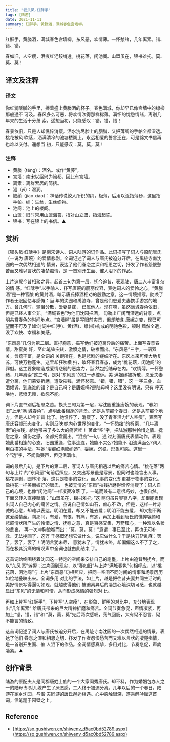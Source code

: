 ```yaml
---
title: "钗头凤·红酥手"
tags: [陆游]
date: 2021-11-11
summary: 红酥手，黄縢酒，满城春色宫墙柳。
---
```


红酥手，黄縢酒，满城春色宫墙柳。东风恶，欢情薄。一怀愁绪，几年离索。错、错、错。

春如旧，人空瘦，泪痕红浥鲛绡透。桃花落，闲池阁。山盟虽在，锦书难托。莫、莫、莫！

## 译文及注释

### 译文

你红润酥腻的手里，捧着盛上黄縢酒的杯子。春色满城，你却早已像宫墙中的绿柳那般遥不
可及。春风多么可恶，将欢情吹得那样稀薄。满怀的忧愁情绪，离别几年来的生活十分萧
索。遥想当初，只能感叹：错，错，错！

春景依旧，只是人却憔悴消瘦。泪水洗尽脸上的胭脂，又把薄绸的手帕全都湿透。桃花被风
吹落，洒满清冷的池塘楼阁上。永远相爱的誓言还在，可是锦文书信再也难以交付。遥想当
初，只能感叹：莫，莫，莫！

### 注释

- 黄縢（téng）：酒名。或作“黄藤”。
- 宫墙：南宋以绍兴为陪都，因此有宫墙。
- 离索：离群索居的简括。
- 浥（yì）：湿润。
- 鲛绡（jiāo xiāo）：神话传说鲛人所织的绡，极薄，后用以泛指薄纱，这里指手帕。绡：生丝，生丝织物。
- 池阁：池上的楼阁。
- 山盟：旧时常用山盟海誓，指对山立盟，指海起誓。
- 锦书：写在锦上的书信。▲

## 赏析

《钗头凤·红酥手》是南宋诗人、词人陆游的词作品。此词描写了词人与原配唐氏（一说为
唐婉）的爱情悲剧。全词记述了词人与唐氏被迫分开后，在禹迹寺南沈园的一次偶然相遇的
情景，表达了他们眷恋之深和相思之切，抒发了作者怨恨愁苦而又难以言状的凄楚痴情，是
一首别开生面、催人泪下的作品。

上片追叙今昔相聚之异。起首三句为第一层。抚今追昔，表现陆、唐二人丰富复杂的情
感。“红酥手”以手喻人，抒写唐婉的靓丽仪容，表达词人的爱怜之心。“黄縢酒”是一种官酿
的黄封酒，暗示唐氏捧酒相劝的殷勤之意。这一情境描写，陡唤了作者无限回忆与感慨：当
年的沈园和禹迹寺，曾是他们恩爱夫妻携手游赏的地方。曾几何时，鸳侣分散，爱妻易嫁，
已属他人。现在嘛，虽然满城春色依旧，但是已经人事全非。“满城春色”为他们沈园把酒，
勾勒出广阔而深远的背景，点明共赏春色的时间地点。“宫墙柳”虽是写眼前实景，但却暗含
唐婉之变，现已可望而不可及了!此时词中红(手)、黄(酒)、绿(柳)构成的明艳色彩，顿时
黯然全逝，没了欢快、幸福和美感。

“东风恶”几句为第二层。直抒胸意，描写他们被迫离异后的痛苦。上面写春景春情，甜蜜美
好，至此笔锋突转，激愤之情，破襟而出。“东风恶”三字，一语双关，含蕴丰富，是全词的
关键所在，也是悲剧的症结所在。东风本来可使大地复苏，可使万物蓬生。这里却狂吹横
扫，破坏春容春态，成为“桃花落，闲池阁”的罪魁。这主要象喻造成爱情悲剧的恶势力，当
然包括陆母在内。“欢情薄。一怀愁绪，几年离索”这三句，是对“东风恶”的进一步控诉。美
满姻缘被拆散，恩爱夫妻遭分离，他们蒙受折磨，遭受摧残，满怀愁怨。“错，错，错”，这
一字三叠，血泪倾诉，到底谁的错？是自己吗？是唐婉吗?是陆母吗？这里没有明说，只有
呼天唤地，悲愤无赖，欲怨不能。

词下片直书别后相思之苦。换头三句为第一层，写沈园重逢唐婉的表现。“春如旧”上承“满
城春色”，点明此番相逢的背景。还是从前那个春日，还是从前那个地方，但是人却今非昔
比了。她憔悴了，消瘦了，没了青春活力!“人空痩”，表面写唐氏容颜形态变化，实则反映
她内心世界的变化。“一怀愁绪”的折磨，“几年离索”的摧残，給她带来了多么大的痛苦哇！
著此“空”字，把陆游那种怜惜之情、抚慰之意、痛伤之感，全都托盘而出。“泪痕”一句，通
过刻画唐氏表情动作，表现她此番相逢的心态。旧园重逢，往事连连，她能不哭么?她能不
泪流满面么?词人用白描的手法，写她“泪痕红浥鲛绡透”，委婉，沉稳，形象可感。这里一
个“透”字，不闻恸哭声，但见泪满巾。

词的最后几句，是下片的第二层，写词人与唐氏相遇以后的痛苦心情。“桃花落”两句与上片
的“东风恶”句前后照应，又突出写景虽是写景，但同时也隐含出人事。桃花凋谢，园林冷
落，这只是物事的变化，而人事的变化却更甚于物事的变化。像桃花一样美丽姣好的唐氏，
也被无情的“东风”摧残折磨得憔悴消瘦了；词人自己的心境，也像“闲池阁”一样凄寂冷落
了。一笔而兼有二意很巧妙，也很自然。下面又转入直接赋情：“山盟虽在，锦书难托。”这
两句虽只寥寥八字，却很能表现出词人自己内心的痛苦之情。虽说自己情如山石，痴心不
改，但是，这样一片赤诚的心意，却难以表达。明明在爱，却又不能去爱；明明不能去爱，
却又割不断这爱缕情丝。刹那间，有爱，有恨，有痛，有怨，再加上看到唐氏的憔悴容颜和
悲戚情状所产生的怜惜之情、抚慰之意，真是百感交集，万箭簇心，一种难以名状的悲哀，
再一次冲胸破喉而出：“莫，莫，莫！”意谓：事已至此，再也无可补救、无法挽回了，这万
千感慨还想它做什么，说它做什么？于是快刀斩乱麻：罢了，罢了，罢了！明明言犹未尽，
意犹未了，情犹未终，却偏偏这么不了了之，而在极其沉痛的喟叹声中全词也就由此结束
了。

这首词始终围绕着沈园这一特定的空间来安排自己的笔墨，上片由追昔到抚今，而以“东风
恶”转捩；过片回到现实，以“春如旧”与上片“满城春色”句相呼应，以“桃花落，闲池阁”与
上片“东风恶”句相照应，把同一空间不同时间的情事和场景历历如绘地叠映出来。全词多用
对比的手法，如上片，越是把往昔夫妻共同生活时的美好情景写得逼切如现，就越使得他们
被迫离异后的凄楚心境深切可感，也就越显出“东风”的无情和可憎，从而形成感情的强烈对
比。

再如上片写“红酥手”，下片写“人空瘦”，在形象、鲜明的对比中，充分地表现出“几年离索”
给唐氏带来的巨大精神折磨和痛苦。全词节奏急促，声情凄紧，再加上“错，错，错”和
“莫，莫，莫”先后两次感叹，荡气回肠，大有恸不忍言、恸不能言的情致。

这首词记述了词人与唐氏被迫分开后，在禹迹寺南沈园的一次偶然相遇的情景，表达了他们
眷恋之深和相思之切，抒发了作者怨恨愁苦而又难以言状的凄楚痴情，是一首别开生面、催
人泪下的作品。全词情感真挚，多用对比，节奏急促，声韵凄紧。▲

## 创作背景

陆游的原配夫人是同郡唐姓士族的一个大家闺秀唐氏。却不料，作为婚姻包办人之一的陆母
却对儿媳产生了厌恶感，二人终于被迫分离。几年以后的一个春日，陆游在家乡沈园，与偕
夫同游的唐氏邂逅相遇。心中感触很深，遂乘醉吟赋这首词，信笔题于园壁之上。

## Reference

- [https://so.gushiwen.cn/shiwenv_d5ac0bd52789.aspx](https://so.gushiwen.cn/shiwenv_d5ac0bd52789.aspx)